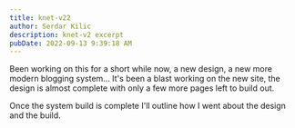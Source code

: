 ```yaml
---
title: knet-v22
author: Serdar Kilic
description: knet-v2 excerpt
pubDate: 2022-09-13 9:39:18 AM
---
```


Been working on this for a short while now, a new design, a new more modern blogging system... It's been a blast working on the new site, the design is almost complete with only a few more pages left to build out.

Once the system build is complete I'll outline how I went about the design and the build.

<img src="//cdn.kilic.net/posts/files/49a7295e-0a74-4606-9db6-6f14a5c393b2.png" alt="" />
